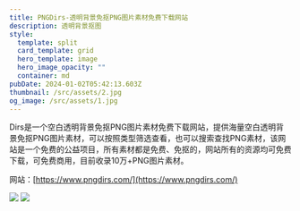 ```yaml
---
title: PNGDirs-透明背景免抠PNG图片素材免费下载网站
description: 透明背景抠图
style:
  template: split
  card_template: grid
  hero_template: image
  hero_image_opacity: ""
  container: md
pubDate: 2024-01-02T05:42:13.603Z
thumbnail: /src/assets/2.jpg
og_image: /src/assets/1.jpg
---
```

Dirs是一个空白透明背景免抠PNG图片素材免费下载网站，提供海量空白透明背景免抠PNG图片素材，可以按照类型筛选查看，也可以搜索查找PNG素材，该网站是一个免费的公益项目，所有素材都是免费、免抠的，网站所有的资源均可免费下载，可免费商用，目前收录10万+PNG图片素材。

网站：[https://www.pngdirs.com/](https://www.pngdirs.com/)


![](/src/assets/1.jpg)
![](/src/assets/2.jpg)



